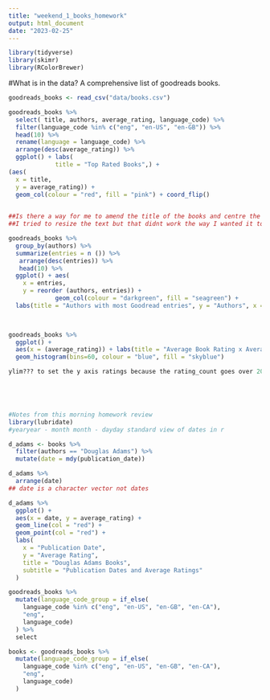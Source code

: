```yaml
---
title: "weekend_1_books_homework"
output: html_document
date: "2023-02-25"
---
```


```r
library(tidyverse)
library(skimr)
library(RColorBrewer)
```


#What is in the data?
A comprehensive list of goodreads books.
 

```r

goodreads_books <- read_csv("data/books.csv") 

goodreads_books %>% 
  select( title, authors, average_rating, language_code) %>%
  filter(language_code %in% c("eng", "en-US", "en-GB")) %>% 
  head(10) %>% 
  rename(language = language_code) %>% 
  arrange(desc(average_rating)) %>%
  ggplot() + labs(
             title = "Top Rated Books",) + 
(aes(
  x = title,
  y = average_rating)) + 
  geom_col(colour = "red", fill = "pink") + coord_flip()

  
##Is there a way for me to amend the title of the books and centre the graph? I guess this would have to be done before the graph was plotted?
##I tried to resize the text but that didnt work the way I wanted it to. I've spent a while trying to fix it and the answer is probably really simple. 


```


```r

goodreads_books %>% 
  group_by(authors) %>% 
  summarize(entries = n ()) %>% 
   arrange(desc(entries)) %>% 
   head(10) %>% 
  ggplot() + aes(
    x = entries, 
    y = reorder (authors, entries)) +
             geom_col(colour = "darkgreen", fill = "seagreen") +
  labs(title = "Authors with most Goodread entries", y = "Authors", x = "No. of Entries on Goodreads Database")

  
```

```r

goodreads_books %>% 
  ggplot() +
  aes(x = (average_rating)) + labs(title = "Average Book Rating x Average Number of Ratings", x = "Average Rating", y = "Average Number of Ratings") +
  geom_histogram(bins=60, colour = "blue", fill = "skyblue") 

ylim??? to set the y axis ratings because the rating_count goes over 20 million but the y axis only goes to 1500 but then that would skew the graph...I am confused. 



  
```


```r

#Notes from this morning homework review
library(lubridate)
#yearyear - month month - dayday standard view of dates in r

d_adams <- books %>%
  filter(authors == "Douglas Adams") %>%
  mutate(date = mdy(publication_date))

d_adams %>%
  arrange(date)
## date is a character vector not dates

d_adams %>%
  ggplot() +
  aes(x = date, y = average_rating) +
  geom_line(col = "red") +
  geom_point(col = "red") +
  labs(
    x = "Publication Date",
    y = "Average Rating",
    title = "Douglas Adams Books",
    subtitle = "Publication Dates and Average Ratings"
  )
```



```r

goodreads_books %>% 
  mutate(language_code_group = if_else(
    language_code %in% c("eng", "en-US", "en-GB", "en-CA"),
    "eng",
    language_code)
  ) %>% 
  select

```

```r

books <- goodreads_books %>%
  mutate(language_code_group = if_else(
    language_code %in% c("eng", "en-US", "en-GB", "en-CA"),
    "eng",
    language_code)
  )
```

